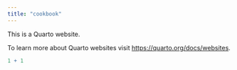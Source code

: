 ```yaml
---
title: "cookbook"
---
```


This is a Quarto website.

To learn more about Quarto websites visit <https://quarto.org/docs/websites>.

```r
1 + 1
```

